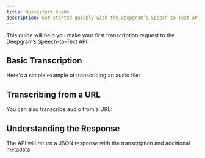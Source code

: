 ```yaml
---
title: Quickstart Guide
description: Get started quickly with the Deepgram’s Speech-to-Text API
---
```


This guide will help you make your first transcription request to the Deepgram’s Speech-to-Text API.

## Basic Transcription

Here's a simple example of transcribing an audio file:

<EndpointRequestSnippet endpoint="POST /v1/listen" />

## Transcribing from a URL

You can also transcribe audio from a URL:

<EndpointRequestSnippet endpoint="POST /v1/listen" example="ExampleWithMarkley" />

## Understanding the Response

The API will return a JSON response with the transcription and additional metadata:

<EndpointResponseSnippet endpoint="POST /v1/listen" />